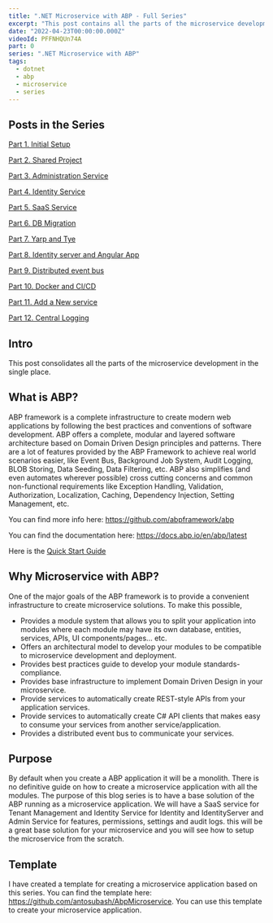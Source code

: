 ```yaml
---
title: ".NET Microservice with ABP - Full Series"
excerpt: "This post contains all the parts of the microservice development with ABP"
date: "2022-04-23T00:00:00.000Z"
videoId: PFFNHQUn74A
part: 0
series: ".NET Microservice with ABP"
tags:
  - dotnet
  - abp
  - microservice
  - series
---
```


## Posts in the Series

[Part 1. Initial Setup](/posts/netcore-microservice-with-abp-init-part-1)

[Part 2. Shared Project](/posts/netcore-microservice-with-abp-shared-project-part-2)

[Part 3. Administration Service](/posts/netcore-microservice-with-abp-administration-services-part-3)

[Part 4. Identity Service](/posts/netcore-microservice-with-abp-identity-services-part-4)

[Part 5. SaaS Service](/posts/netcore-microservice-with-abp-saas-services-part-5)

[Part 6. DB Migration](/posts/netcore-microservice-with-abp-db-migration-part-6)

[Part 7. Yarp and Tye](/posts/netcore-microservice-with-abp-yarp-and-tye-part-7)

[Part 8. Identity server and Angular App](/posts/netcore-microservice-with-abp-identity-server-and-angular-part-8)

[Part 9. Distributed event bus](/posts/netcore-microservice-with-abp-distributed-event-bus-part-9)

[Part 10. Docker and CI/CD](/posts/netcore-microservice-with-abp-docker-and-ci-cd-part-10)

[Part 11. Add a New service](/posts/netcore-microservice-with-abp-add-new-service-part-11)

[Part 12. Central Logging](/posts/netcore-microservice-with-abp-add-central-logging-part-12)

<YoutubeVideo videoId={props.videoId} />

<TOCInline toc={props.toc} asDisclosure />

## Intro

This post consolidates all the parts of the microservice development in the single place.

## What is ABP?

ABP framework is a complete infrastructure to create modern web applications by following the best practices and conventions of software development. ABP offers a complete, modular and layered software architecture based on Domain Driven Design principles and patterns. There are a lot of features provided by the ABP Framework to achieve real world scenarios easier, like Event Bus, Background Job System, Audit Logging, BLOB Storing, Data Seeding, Data Filtering, etc. ABP also simplifies (and even automates wherever possible) cross cutting concerns and common non-functional requirements like Exception Handling, Validation, Authorization, Localization, Caching, Dependency Injection, Setting Management, etc.

You can find more info here: https://github.com/abpframework/abp

You can find the documentation here: https://docs.abp.io/en/abp/latest

Here is the [Quick Start Guide](https://docs.abp.io/en/abp/latest/Tutorials/Todo/Index?UI=MVC&DB=EF)

## Why Microservice with ABP?

One of the major goals of the ABP framework is to provide a convenient infrastructure to create microservice solutions. To make this possible,

- Provides a module system that allows you to split your application into modules where each module may have its own database, entities, services, APIs, UI components/pages... etc.
- Offers an architectural model to develop your modules to be compatible to microservice development and deployment.
- Provides best practices guide to develop your module standards-compliance.
- Provides base infrastructure to implement Domain Driven Design in your microservice.
- Provide services to automatically create REST-style APIs from your application services.
- Provide services to automatically create C# API clients that makes easy to consume your services from another service/application.
- Provides a distributed event bus to communicate your services.

## Purpose

By default when you create a ABP application it will be a monolith. There is no definitive guide on how to create a microservice application with all the modules. The purpose of this blog series is to have a base solution of the ABP running as a microservice application. We will have a SaaS service for Tenant Management and Identity Service for Identity and IdentityServer and Admin Service for features, permissions, settings and audit logs. this will be a great base solution for your microservice and you will see how to setup the microservice from the scratch.

## Template

I have created a template for creating a microservice application based on this series. You can find the template here: https://github.com/antosubash/AbpMicroservice. You can use this template to create your microservice application.


